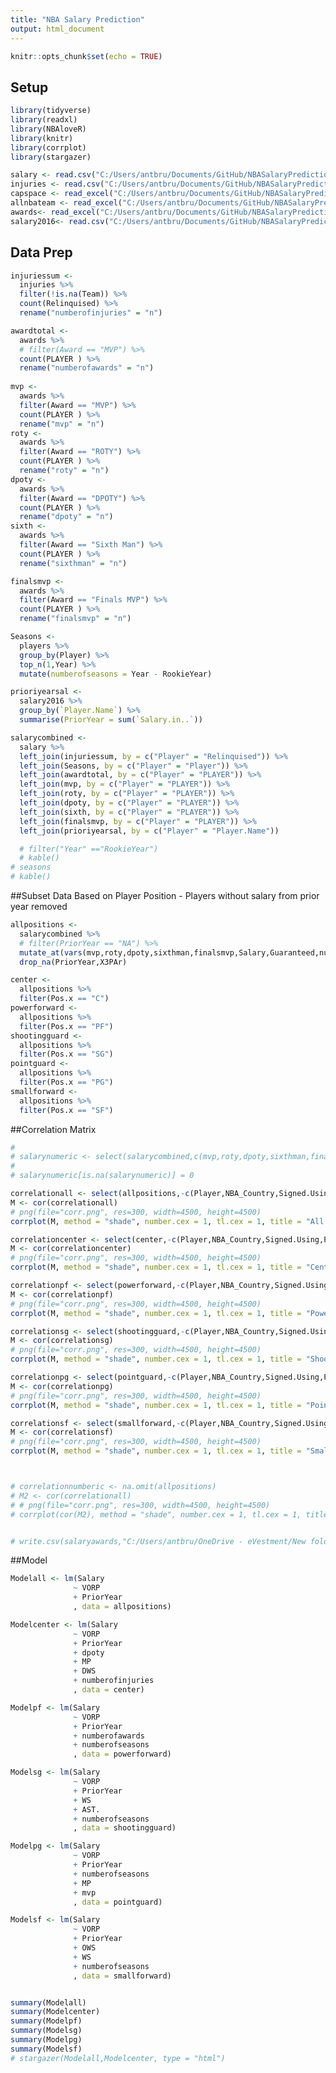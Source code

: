 ```yaml
---
title: "NBA Salary Prediction"
output: html_document
---
```


```r
knitr::opts_chunk$set(echo = TRUE)
```

## Setup

```r
library(tidyverse)
library(readxl)
library(NBAloveR)
library(knitr)
library(corrplot)
library(stargazer)

salary <- read.csv("C:/Users/antbru/Documents/GitHub/NBASalaryPrediction/data/NBA metrics plus salary_with var notes.csv")
injuries <- read.csv("C:/Users/antbru/Documents/GitHub/NBASalaryPrediction/data/injuries.csv")
capspace <- read_excel("C:/Users/antbru/Documents/GitHub/NBASalaryPrediction/data/TeamCapSpace.xlsx")
allnbateam <- read_excel("C:/Users/antbru/Documents/GitHub/NBASalaryPrediction/data/AllNBATeam.xlsx")
awards<- read_excel("C:/Users/antbru/Documents/GitHub/NBASalaryPrediction/data/awards-consolidated.xlsx")
salary2016<- read.csv("C:/Users/antbru/Documents/GitHub/NBASalaryPrediction/data/2016 Salaries.csv")

```

## Data Prep

```r

injuriessum <-
  injuries %>%
  filter(!is.na(Team)) %>%
  count(Relinquised) %>%
  rename("numberofinjuries" = "n") 

awardtotal <-
  awards %>%
  # filter(Award == "MVP") %>%
  count(PLAYER ) %>%
  rename("numberofawards" = "n") 
  
mvp <-
  awards %>%
  filter(Award == "MVP") %>%
  count(PLAYER ) %>%
  rename("mvp" = "n") 
roty <-
  awards %>%
  filter(Award == "ROTY") %>%
  count(PLAYER ) %>%
  rename("roty" = "n") 
dpoty <-
  awards %>%
  filter(Award == "DPOTY") %>%
  count(PLAYER ) %>%
  rename("dpoty" = "n") 
sixth <-
  awards %>%
  filter(Award == "Sixth Man") %>%
  count(PLAYER ) %>%
  rename("sixthman" = "n") 

finalsmvp <-
  awards %>%
  filter(Award == "Finals MVP") %>%
  count(PLAYER ) %>%
  rename("finalsmvp" = "n") 

Seasons <- 
  players %>%
  group_by(Player) %>%
  top_n(1,Year) %>%
  mutate(numberofseasons = Year - RookieYear) 

prioriyearsal <-
  salary2016 %>%
  group_by(`Player.Name`) %>%
  summarise(PriorYear = sum(`Salary.in..`))

salarycombined <-
  salary %>%
  left_join(injuriessum, by = c("Player" = "Relinquised")) %>%
  left_join(Seasons, by = c("Player" = "Player")) %>%
  left_join(awardtotal, by = c("Player" = "PLAYER")) %>%
  left_join(mvp, by = c("Player" = "PLAYER")) %>%
  left_join(roty, by = c("Player" = "PLAYER")) %>%
  left_join(dpoty, by = c("Player" = "PLAYER")) %>%
  left_join(sixth, by = c("Player" = "PLAYER")) %>%
  left_join(finalsmvp, by = c("Player" = "PLAYER")) %>%
  left_join(prioriyearsal, by = c("Player" = "Player.Name")) 

  # filter("Year" =="RookieYear") 
  # kable()
# seasons
# kable()


```

##Subset Data Based on Player Position - Players without salary from prior year removed

```r

allpositions <-
  salarycombined %>%
  # filter(PriorYear == "NA") %>%
  mutate_at(vars(mvp,roty,dpoty,sixthman,finalsmvp,Salary,Guaranteed,numberofawards,numberofinjuries), ~replace_na(., 0)) %>%
  drop_na(PriorYear,X3PAr)

center <-
  allpositions %>%
  filter(Pos.x == "C") 
powerforward <-
  allpositions %>%
  filter(Pos.x == "PF")
shootingguard <-
  allpositions %>%
  filter(Pos.x == "SG")
pointguard <-
  allpositions %>%
  filter(Pos.x == "PG")
smallforward <-
  allpositions %>%
  filter(Pos.x == "SF")


```

##Correlation Matrix

```r
# 
# salarynumeric <- select(salarycombined,c(mvp,roty,dpoty,sixthman,finalsmvp,Salary,Guaranteed,numberofawards,numberofinjuries))
# 
# salarynumeric[is.na(salarynumeric)] = 0

correlationall <- select(allpositions,-c(Player,NBA_Country,Signed.Using,Pos.x,Tm,Pos.y,HT,WT,Teams,PreDraftTeam,Draft.Status,Nationality,Age.y))
M <- cor(correlationall)
# png(file="corr.png", res=300, width=4500, height=4500)
corrplot(M, method = "shade", number.cex = 1, tl.cex = 1, title = "All Positions", mar=c(0,0,1,0))

correlationcenter <- select(center,-c(Player,NBA_Country,Signed.Using,Pos.x,Tm,Pos.y,HT,WT,Teams,PreDraftTeam,Draft.Status,Nationality,Age.y))
M <- cor(correlationcenter)
# png(file="corr.png", res=300, width=4500, height=4500)
corrplot(M, method = "shade", number.cex = 1, tl.cex = 1, title = "Centers", mar=c(0,0,1,0))

correlationpf <- select(powerforward,-c(Player,NBA_Country,Signed.Using,Pos.x,Tm,Pos.y,HT,WT,Teams,PreDraftTeam,Draft.Status,Nationality,Age.y))
M <- cor(correlationpf)
# png(file="corr.png", res=300, width=4500, height=4500)
corrplot(M, method = "shade", number.cex = 1, tl.cex = 1, title = "Power Forwards", mar=c(0,0,1,0))

correlationsg <- select(shootingguard,-c(Player,NBA_Country,Signed.Using,Pos.x,Tm,Pos.y,HT,WT,Teams,PreDraftTeam,Draft.Status,Nationality,Age.y))
M <- cor(correlationsg)
# png(file="corr.png", res=300, width=4500, height=4500)
corrplot(M, method = "shade", number.cex = 1, tl.cex = 1, title = "Shooting Guards", mar=c(0,0,1,0))

correlationpg <- select(pointguard,-c(Player,NBA_Country,Signed.Using,Pos.x,Tm,Pos.y,HT,WT,Teams,PreDraftTeam,Draft.Status,Nationality,Age.y))
M <- cor(correlationpg)
# png(file="corr.png", res=300, width=4500, height=4500)
corrplot(M, method = "shade", number.cex = 1, tl.cex = 1, title = "Point Guards", mar=c(0,0,1,0))

correlationsf <- select(smallforward,-c(Player,NBA_Country,Signed.Using,Pos.x,Tm,Pos.y,HT,WT,Teams,PreDraftTeam,Draft.Status,Nationality,Age.y))
M <- cor(correlationsf)
# png(file="corr.png", res=300, width=4500, height=4500)
corrplot(M, method = "shade", number.cex = 1, tl.cex = 1, title = "Small Forwards", mar=c(0,0,1,0))



# correlationnumberic <- na.omit(allpositions)
# M2 <- cor(correlationall)
# # png(file="corr.png", res=300, width=4500, height=4500)
# corrplot(cor(M2), method = "shade", number.cex = 1, tl.cex = 1, title = "All Positions", mar=c(0,0,1,0))


# write.csv(salaryawards,"C:/Users/antbru/OneDrive - eVestment/New folder/Temp/To be deleted/export.csv")

```


##Model

```r
Modelall <- lm(Salary
              ~ VORP 
              + PriorYear
              , data = allpositions)

Modelcenter <- lm(Salary
              ~ VORP 
              + PriorYear
              + dpoty
              + MP
              + DWS
              + numberofinjuries
              , data = center)

Modelpf <- lm(Salary
              ~ VORP 
              + PriorYear
              + numberofawards
              + numberofseasons
              , data = powerforward)

Modelsg <- lm(Salary
              ~ VORP
              + PriorYear
              + WS
              + AST.
              + numberofseasons
              , data = shootingguard)

Modelpg <- lm(Salary
              ~ VORP 
              + PriorYear
              + numberofseasons
              + MP
              + mvp
              , data = pointguard)

Modelsf <- lm(Salary
              ~ VORP
              + PriorYear
              + OWS
              + WS
              + numberofseasons
              , data = smallforward)


summary(Modelall)
summary(Modelcenter)
summary(Modelpf)
summary(Modelsg)
summary(Modelpg)
summary(Modelsf)
# stargazer(Modelall,Modelcenter, type = "html")

```



